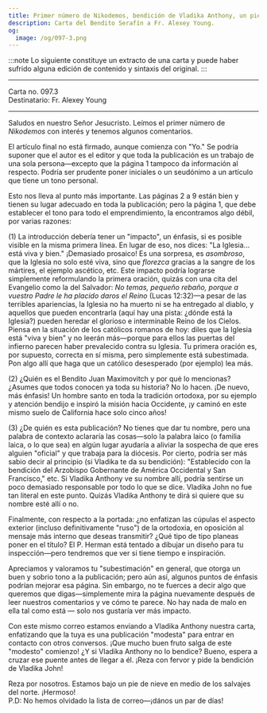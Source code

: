 ```yaml
---
title: Primer número de Nikodemos, bendición de Vladika Anthony, un pie de nieve en los salvajes del norte
description: Carta del Bendito Serafín a Fr. Alexey Young.
og:
  image: /og/097-3.png
---
```


:::note
Lo siguiente constituye un extracto de una carta y puede haber sufrido alguna edición de contenido y sintaxis del original.
:::

---

<div style={{textAlign:'right', fontFamily:'monospace'}}>Carta no. 097.3</div>
<div style={{textAlign:'left', fontFamily:'monospace'}}>Destinatario: Fr. Alexey Young</div>

---

Saludos en nuestro Señor Jesucristo. Leímos el primer número de *Nikodemos* con interés y tenemos algunos comentarios.

El artículo final no está firmado, aunque comienza con "Yo." Se podría suponer que el autor es el editor y que toda la publicación es un trabajo de una sola persona—excepto que la página 1 tampoco da información al respecto. Podría ser prudente poner iniciales o un seudónimo a un artículo que tiene un tono personal.

Esto nos lleva al punto más importante. Las páginas 2 a 9 están bien y tienen su lugar adecuado en toda la publicación; pero la página 1, que debe establecer el tono para todo el emprendimiento, la encontramos algo débil, por varias razones:

(1) La introducción debería tener un "impacto", un énfasis, si es posible visible en la misma primera línea. En lugar de eso, nos dices: "La Iglesia... está viva y bien." ¡Demasiado prosaico! Es una sorpresa, es *asombroso*, que la Iglesia no solo esté viva, sino que *florezca* gracias a la sangre de los mártires, el ejemplo ascético, etc. Este impacto podría lograrse simplemente reformulando la primera oración, quizás con una cita del Evangelio como la del Salvador: *No temas, pequeño rebaño, porque a vuestro Padre le ha placido daros el Reino* (Lucas 12:32)—a pesar de las terribles apariencias, la Iglesia no ha muerto ni se ha entregado al diablo, y aquellos que pueden encontrarla (aquí hay una pista: ¿dónde está la Iglesia?) pueden heredar el glorioso e interminable Reino de los Cielos. Piensa en la situación de los católicos romanos de hoy: diles que la Iglesia está "viva y bien" y no leerán más—porque para ellos las puertas del infierno parecen haber prevalecido contra su Iglesia. Tu primera oración es, por supuesto, correcta en sí misma, pero simplemente está subestimada. Pon algo allí que haga que un católico desesperado (por ejemplo) lea más.

(2) ¿Quién es el Bendito Juan Maximovitch y por qué lo mencionas? ¿Asumes que todos conocen ya toda su historia? No lo hacen. ¡De nuevo, más énfasis! Un hombre santo en toda la tradición ortodoxa, por su ejemplo y atención bendijo e inspiró la misión hacia Occidente, ¡y caminó en este mismo suelo de California hace solo cinco años!

(3) ¿De quién es esta publicación? No tienes que dar tu nombre, pero una palabra de contexto aclararía las cosas—solo la palabra laico (o familia laica, o lo que sea) en algún lugar ayudaría a aliviar la sospecha de que eres alguien "oficial" y que trabaja para la diócesis. Por cierto, podría ser más sabio decir al principio (si Vladika te da su bendición): "Establecido con la bendición del Arzobispo Gobernante de América Occidental y San Francisco," etc. Si Vladika Anthony ve su nombre allí, podría sentirse un poco demasiado responsable por todo lo que se dice. Vladika John no fue tan literal en este punto. Quizás Vladika Anthony te dirá si quiere que su nombre esté allí o no.

Finalmente, con respecto a la portada: ¿no enfatizan las cúpulas el aspecto exterior (incluso definitivamente "ruso") de la ortodoxia, en oposición al mensaje más interno que deseas transmitir? ¿Qué tipo de tipo planeas poner en el título? El P. Herman está tentado a dibujar un diseño para tu inspección—pero tendremos que ver si tiene tiempo e inspiración.

Apreciamos y valoramos tu "subestimación" en general, que otorga un buen y sobrio tono a la publicación; pero aún así, algunos puntos de énfasis podrían mejorar esa página. Sin embargo, no te fuerces a decir algo que queremos que digas—simplemente mira la página nuevamente después de leer nuestros comentarios y ve cómo te parece. No hay nada de malo en ella tal como está — solo nos gustaría ver más impacto.

Con este mismo correo estamos enviando a Vladika Anthony nuestra carta, enfatizando que la tuya es una publicación "modesta" para entrar en contacto con otros conversos. ¡Que mucho buen fruto salga de este "modesto" comienzo! ¿Y si Vladika Anthony no lo bendice? Bueno, espera a cruzar ese puente antes de llegar a él. ¡Reza con fervor y pide la bendición de Vladika John!

Reza por nosotros. Estamos bajo un pie de nieve en medio de los salvajes del norte. ¡Hermoso!  
P.D: No hemos olvidado la lista de correo—¡dános un par de días!

